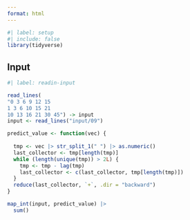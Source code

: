 ```yaml
---
format: html
---
```


```r
#| label: setup
#| include: false
library(tidyverse)
```

## Input

```r
#| label: readin-input

read_lines(
"0 3 6 9 12 15
1 3 6 10 15 21
10 13 16 21 30 45") -> input
input <- read_lines("input/09")
```

```r

predict_value <- function(vec) {
  
  tmp <- vec |> str_split_1(" ") |> as.numeric()
  last_collector <- tmp[length(tmp)]
  while (length(unique(tmp)) > 2L) {
    tmp <- tmp - lag(tmp) 
    last_collector <- c(last_collector, tmp[length(tmp)])
  }
  reduce(last_collector, `+`, .dir = "backward")
}

map_int(input, predict_value) |> 
  sum()
```

